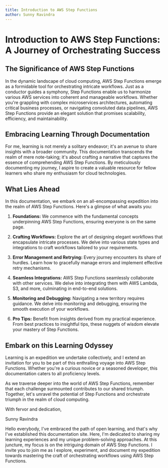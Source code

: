 ```yaml
---
title: Introduction to AWS Step Functions
author: Sunny Ravindra
---
```


# Introduction to AWS Step Functions: A Journey of Orchestrating Success


## The Significance of AWS Step Functions

In the dynamic landscape of cloud computing, AWS Step Functions emerge as a formidable tool for orchestrating intricate workflows. Just as a conductor guides a symphony, Step Functions enable us to harmonize various AWS services into coherent and manageable workflows. Whether you're grappling with complex microservices architectures, automating critical business processes, or navigating convoluted data pipelines, AWS Step Functions provide an elegant solution that promises scalability, efficiency, and maintainability.

## Embracing Learning Through Documentation

For me, learning is not merely a solitary endeavor; it's an avenue to share insights with a broader community. This documentation transcends the realm of mere note-taking; it's about crafting a narrative that captures the essence of comprehending AWS Step Functions. By meticulously documenting my journey, I aspire to create a valuable resource for fellow learners who share my enthusiasm for cloud technologies.

## What Lies Ahead

In this documentation, we embark on an all-encompassing expedition into the realm of AWS Step Functions. Here's a glimpse of what awaits you:

1. **Foundations:** We commence with the fundamental concepts underpinning AWS Step Functions, ensuring everyone is on the same page.

2. **Crafting Workflows:** Explore the art of designing elegant workflows that encapsulate intricate processes. We delve into various state types and integrations to craft workflows tailored to your requirements.

3. **Error Management and Retrying:** Every journey encounters its share of hurdles. Learn how to gracefully manage errors and implement effective retry mechanisms.

4. **Seamless Integrations:** AWS Step Functions seamlessly collaborate with other services. We delve into integrating them with AWS Lambda, S3, and more, culminating in end-to-end solutions.

5. **Monitoring and Debugging:** Navigating a new territory requires guidance. We delve into monitoring and debugging, ensuring the smooth execution of your workflows.

6. **Pro Tips:** Benefit from insights derived from my practical experience. From best practices to insightful tips, these nuggets of wisdom elevate your mastery of Step Functions.

## Embark on this Learning Odyssey

Learning is an expedition we undertake collectively, and I extend an invitation for you to be part of this enthralling voyage into AWS Step Functions. Whether you're a curious novice or a seasoned developer, this documentation caters to all proficiency levels.

As we traverse deeper into the world of AWS Step Functions, remember that each challenge surmounted contributes to our shared triumph. Together, let's unravel the potential of Step Functions and orchestrate triumph in the realm of cloud computing.

With fervor and dedication,

Sunny Ravindra

Hello everybody, I've embraced the path of open learning, and that's why I've established this documentation site. Here, I'm dedicated to sharing my learning experiences and my unique problem-solving approaches. At this juncture, my focus is on the intriguing domain of AWS Step Functions. I invite you to join me as I explore, experiment, and document my expedition towards mastering the craft of orchestrating workflows using AWS Step Functions.
